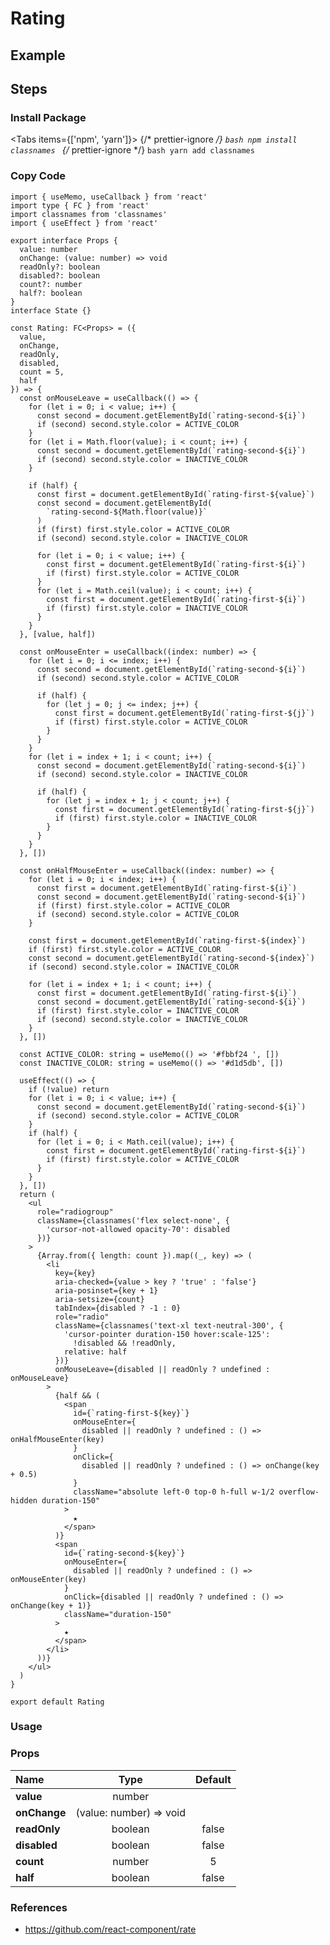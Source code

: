 
<BackTop />

# Rating

## Example

## Steps

<div className="steps">

### Install Package

<Tabs items={['npm', 'yarn']}>
  {/* prettier-ignore */}
  <Tab>
    ```bash
    npm install classnames
    ```
    </Tab>
  {/* prettier-ignore */}
  <Tab>
    ```bash
    yarn add classnames
    ```
</Tab>
</Tabs>

### Copy Code

```tsx filename="components/Rating/index.tsx"
import { useMemo, useCallback } from 'react'
import type { FC } from 'react'
import classnames from 'classnames'
import { useEffect } from 'react'

export interface Props {
  value: number
  onChange: (value: number) => void
  readOnly?: boolean
  disabled?: boolean
  count?: number
  half?: boolean
}
interface State {}

const Rating: FC<Props> = ({
  value,
  onChange,
  readOnly,
  disabled,
  count = 5,
  half
}) => {
  const onMouseLeave = useCallback(() => {
    for (let i = 0; i < value; i++) {
      const second = document.getElementById(`rating-second-${i}`)
      if (second) second.style.color = ACTIVE_COLOR
    }
    for (let i = Math.floor(value); i < count; i++) {
      const second = document.getElementById(`rating-second-${i}`)
      if (second) second.style.color = INACTIVE_COLOR
    }

    if (half) {
      const first = document.getElementById(`rating-first-${value}`)
      const second = document.getElementById(
        `rating-second-${Math.floor(value)}`
      )
      if (first) first.style.color = ACTIVE_COLOR
      if (second) second.style.color = INACTIVE_COLOR

      for (let i = 0; i < value; i++) {
        const first = document.getElementById(`rating-first-${i}`)
        if (first) first.style.color = ACTIVE_COLOR
      }
      for (let i = Math.ceil(value); i < count; i++) {
        const first = document.getElementById(`rating-first-${i}`)
        if (first) first.style.color = INACTIVE_COLOR
      }
    }
  }, [value, half])

  const onMouseEnter = useCallback((index: number) => {
    for (let i = 0; i <= index; i++) {
      const second = document.getElementById(`rating-second-${i}`)
      if (second) second.style.color = ACTIVE_COLOR

      if (half) {
        for (let j = 0; j <= index; j++) {
          const first = document.getElementById(`rating-first-${j}`)
          if (first) first.style.color = ACTIVE_COLOR
        }
      }
    }
    for (let i = index + 1; i < count; i++) {
      const second = document.getElementById(`rating-second-${i}`)
      if (second) second.style.color = INACTIVE_COLOR

      if (half) {
        for (let j = index + 1; j < count; j++) {
          const first = document.getElementById(`rating-first-${j}`)
          if (first) first.style.color = INACTIVE_COLOR
        }
      }
    }
  }, [])

  const onHalfMouseEnter = useCallback((index: number) => {
    for (let i = 0; i < index; i++) {
      const first = document.getElementById(`rating-first-${i}`)
      const second = document.getElementById(`rating-second-${i}`)
      if (first) first.style.color = ACTIVE_COLOR
      if (second) second.style.color = ACTIVE_COLOR
    }

    const first = document.getElementById(`rating-first-${index}`)
    if (first) first.style.color = ACTIVE_COLOR
    const second = document.getElementById(`rating-second-${index}`)
    if (second) second.style.color = INACTIVE_COLOR

    for (let i = index + 1; i < count; i++) {
      const first = document.getElementById(`rating-first-${i}`)
      const second = document.getElementById(`rating-second-${i}`)
      if (first) first.style.color = INACTIVE_COLOR
      if (second) second.style.color = INACTIVE_COLOR
    }
  }, [])

  const ACTIVE_COLOR: string = useMemo(() => '#fbbf24 ', [])
  const INACTIVE_COLOR: string = useMemo(() => '#d1d5db', [])

  useEffect(() => {
    if (!value) return
    for (let i = 0; i < value; i++) {
      const second = document.getElementById(`rating-second-${i}`)
      if (second) second.style.color = ACTIVE_COLOR
    }
    if (half) {
      for (let i = 0; i < Math.ceil(value); i++) {
        const first = document.getElementById(`rating-first-${i}`)
        if (first) first.style.color = ACTIVE_COLOR
      }
    }
  }, [])
  return (
    <ul
      role="radiogroup"
      className={classnames('flex select-none', {
        'cursor-not-allowed opacity-70': disabled
      })}
    >
      {Array.from({ length: count }).map((_, key) => (
        <li
          key={key}
          aria-checked={value > key ? 'true' : 'false'}
          aria-posinset={key + 1}
          aria-setsize={count}
          tabIndex={disabled ? -1 : 0}
          role="radio"
          className={classnames('text-xl text-neutral-300', {
            'cursor-pointer duration-150 hover:scale-125':
              !disabled && !readOnly,
            relative: half
          })}
          onMouseLeave={disabled || readOnly ? undefined : onMouseLeave}
        >
          {half && (
            <span
              id={`rating-first-${key}`}
              onMouseEnter={
                disabled || readOnly ? undefined : () => onHalfMouseEnter(key)
              }
              onClick={
                disabled || readOnly ? undefined : () => onChange(key + 0.5)
              }
              className="absolute left-0 top-0 h-full w-1/2 overflow-hidden duration-150"
            >
              ★
            </span>
          )}
          <span
            id={`rating-second-${key}`}
            onMouseEnter={
              disabled || readOnly ? undefined : () => onMouseEnter(key)
            }
            onClick={disabled || readOnly ? undefined : () => onChange(key + 1)}
            className="duration-150"
          >
            ★
          </span>
        </li>
      ))}
    </ul>
  )
}

export default Rating
```

### Usage

</div>

### Props

| Name                     |          Type           | Default |
| :----------------------- | :---------------------: | :-----: |
| **value**<Required />    |         number          |         |
| **onChange**<Required /> | (value: number) => void |         |
| **readOnly**             |         boolean         |  false  |
| **disabled**             |         boolean         |  false  |
| **count**                |         number          |    5    |
| **half**                 |         boolean         |  false  |

### References

- https://github.com/react-component/rate

<Comment />
